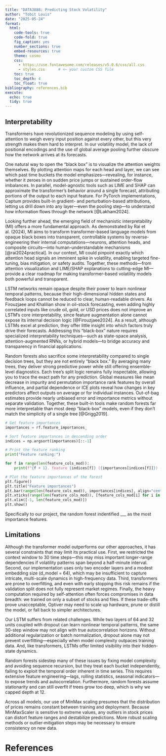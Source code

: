 ```yaml
---
title: "DATA3888: Predicting Stock Volatility"
author: "Tobit Louis"
date: "2025-05-24"
format:
  html:
    code-tools: true
    code-fold: true
    fig_caption: yes
    number_sections: true
    embed-resources: true
    theme: cosmo
    css:
      - https://use.fontawesome.com/releases/v5.0.6/css/all.css
      - styles.css      # <— your custom CSS file
    toc: true
    toc_depth: 4
    toc_float: true
bibliography: references.bib
execute:
  echo: true
  tidy: true
---
```



## Interpretability

Transformers have revolutionized sequence modeling by using self-attention to weigh every input position against every other, but this very strength makes them hard to interpret. 
In our volatility model, the lack of positional encodings and the use of global average pooling further obscure how the network arrives at its forecasts.

One natural way to open the “black box” is to visualize the attention weights themselves. By plotting attention maps for each head and layer, we can see which past time buckets 
the model emphasizes—revealing, for instance, whether it zeroes in on sudden price jumps or sustained order-flow imbalances. In parallel, model-agnostic tools such as LIME and 
SHAP can approximate the transformer’s behavior around a single forecast, attributing portions of the output to each input feature. For PyTorch implementations, Captum provides 
built-in gradient- and perturbation-based attributions, letting us drill down into any layer—even the pooling step—to understand how information flows through the network [@Lakham2024].

Looking further ahead, the emerging field of mechanistic interpretability (MI) offers a more fundamental approach. As demonstrated by Rai et al. (2024), MI aims to transform transformer-based 
language models from opaque black boxes into transparent, controllable systems by reverse-engineering their internal computations—neurons, attention heads, and composite circuits—into human-understandable 
mechanisms [@rai2024practical]. In our context, MI could pinpoint exactly which attention head signals an imminent spike in volatility, enabling targeted fine-tuning, bias mitigation, or safety audits. 
Together, these methods—from attention visualization and LIME/SHAP explanations to cutting-edge MI—provide a clear roadmap for making transformer-based volatility models both powerful and transparent.

LSTM networks remain opaque despite their power to learn nonlinear temporal patterns, because their high-dimensional hidden states and feedback loops cannot be reduced to clear, human-readable drivers. 
As Firouzjaee and Khalilian show in oil-stock forecasting, even adding highly correlated inputs like crude oil, gold, or USD prices does not improve an LSTM’s core interpretability,
since feature augmentation alone cannot expose its internal decision logic [@Firouzjaee2024]. As a result, although LSTMs excel at prediction, they offer little insight into which 
factors truly drive their forecasts. Addressing this “black-box” nature requires specialized interpretability techniques—such as state-space analysis, attention-augmented RNNs, or 
hybrid models—to bridge accuracy and transparency in financial applications.

Random forests also sacrifice some interpretability compared to single decision trees, but they are not entirely “black box.” By averaging many trees, they deliver strong predictive 
power while still offering ensemble-level diagnostics. Each tree’s split logic remains fully inspectable, allowing you to trace the exact path for any prediction. Global measures like
mean decrease in impurity and permutation importance rank features by overall influence, and partial dependence or ICE plots reveal how changes in key predictors affect outputs on 
average or for individual instances. Out-of-bag estimates provide nearly unbiased error and importance metrics without separate validation. Together, these built-in tools make random 
forests far more interpretable than most deep “black-box” models, even if they don’t match the simplicity of a single tree [@Grigg2019].

```python
# Get feature importances
importances = rf.feature_importances_

# Sort feature importances in descending order
indices = np.argsort(importances)[::-1]

# Print the feature ranking
print("Feature ranking:")

for f in range(len(feature_cols_mod)):
    print(f"{f + 1}. feature {indices[f]} ({importances[indices[f]]}) - {feature_cols_mod[indices[f]]}")

# Plot the feature importances of the forest
plt.figure()
plt.title("Feature importances")
plt.bar(range(len(feature_cols_mod)), importances[indices], align="center")
plt.xticks(range(len(feature_cols_mod)), [feature_cols_mod[i] for i in indices], rotation=90)
plt.xlim([-1, len(feature_cols_mod)])
plt.show()
```

Specifically to our project, the random forest indentified ___ as the most importance features. 

## Limitations

Although the transformer model outperforms our other approaches, it has several constraints that may limit its practical use. First, we restricted the context window to 30 
time steps—this may miss important longer-range dependencies if volatility patterns span beyond a half-minute interval. Second, our implementation uses only two encoder layers 
and a modest embedding size (d_model = 64), which may be insufficient to capture intricate, multi-scale dynamics in high-frequency data. Third, transformers are prone to 
overfitting, and even with early stopping this risk remains if the validation split does not fully represent market regimes. Finally, the heavy computation required by 
self-attention often forces compromises in data breadth: we trained on only a subset of stocks and files. If these trade-offs prove unacceptable, Optiver may need to scale up 
hardware, prune or distill the model, or fall back to simpler architectures.

Our LSTM suffers from related challenges. While two layers of 64 and 32 units coupled with dropout can learn nonlinear temporal patterns, the same 30-step window may not align 
with true autocorrelation horizons. Without additional regularization or batch normalization, dropout alone may not prevent overfitting—especially when model complexity outpaces
training data. And, like transformers, LSTMs offer limited visibility into their hidden-state dynamics.

Random forests sidestep many of these issues by fixing model complexity and avoiding sequence recursion, but they treat each bucket independently, failing to exploit the temporal 
order inherent in time series. This requires extensive feature engineering—lags, rolling statistics, seasonal indicators—to expose trends and autocorrelation. Furthermore, random 
forests assume stationarity and can still overfit if trees grow too deep, which is why we capped depth at 12.

Across all models, our use of MinMax scaling presumes that the distribution of prices remains constant between training and deployment. Because MinMaxScaler is sensitive to extreme 
values, any outliers in stock prices can distort feature ranges and destabilize predictions. More robust scaling methods or outlier‐mitigation steps may be necessary to ensure 
consistency on new data.

# References
